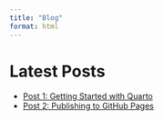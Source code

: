 ```yaml
---
title: "Blog"
format: html
---
```


# Latest Posts

- [Post 1: Getting Started with Quarto](post1.qmd)
- [Post 2: Publishing to GitHub Pages](post2.qmd)
